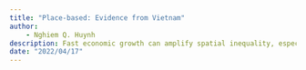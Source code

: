 ```yaml
---
title: "Place-based: Evidence from Vietnam"
author: 
    - Nghiem Q. Huynh
description: Fast economic growth can amplify spatial inequality, especially in developing countries where movement across space is costly. In such a world, shall a government subsidize firms to enter or people to migrate out of poorer regions to increase welfare? What about a combination of them? I seek to answer these questions in the context of Vietnam. First, I document a pair of place-based and migration policies in the 2000s and show how they affect firms' locations. I then leverage the time-varying aspect of the place-based policy to estimate a structural parameter of a dynamic model with forward-looking firms and households.
date: "2022/04/17"
---
```

